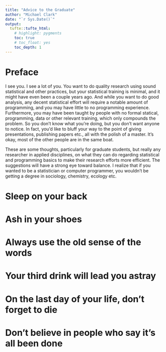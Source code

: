 ```yaml
---
title: "Advice to the Graduate"
author: "Michael Clark"
date: "`r Sys.Date()`"
output:
  tufte::tufte_html: 
    # highlight: pygments
    toc: true
    # toc_float: yes
    toc_depth: 1
---
```


# Preface

I see you. I see a lot of you. You want to do quality research using sound statistical and other practices, but your statistical training is minimal, and it might have even been a couple years ago.  And while you want to do good analysis, any decent statistical effort will require a notable amount of programming, and you may have little to no programming experience. Furthermore, you may have been taught by people with no formal statical, programming, data or other relevant training, which only compounds the problem.  So you don't know what you're doing, but you don't want anyone to notice.  In fact, you'd like to bluff your way to the point of giving presentations, publishing papers etc., all with the polish of a master.  It's okay, most of the other people are in the same boat.

These are some thoughts, particularly for graduate students, but really any researcher in applied disciplines, on what they can do regarding statistical and programming basics to make their research efforts more efficient. The suggestions will have a strong eye toward balance.  I realize that if you wanted to be a statistician or computer programmer, you wouldn't be getting a degree in sociology, chemistry, ecology etc.



# Sleep on your back
# Ash in your shoes
# Always use the old sense of the words
# Your third drink will lead you astray
# On the last day of your life, don't forget to die
# Don't believe in people who say it's all been done